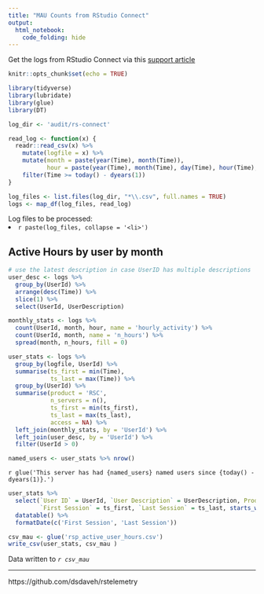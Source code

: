 ```yaml
---
title: "MAU Counts from RStudio Connect"
output: 
  html_notebook:
    code_folding: hide
---
```


Get the logs from RStudio Connect via this [support article](https://support.rstudio.com/hc/en-us/articles/360007435274-Counting-Named-Users-in-RStudio-Connect-and-RStudio-Server-Pro)

```r
knitr::opts_chunk$set(echo = TRUE)

library(tidyverse)
library(lubridate)
library(glue)
library(DT)

log_dir <- 'audit/rs-connect'
```

```r
read_log <- function(x) {
  readr::read_csv(x) %>% 
    mutate(logfile = x) %>% 
    mutate(month = paste(year(Time), month(Time)),
           hour = paste(year(Time), month(Time), day(Time), hour(Time), sep = '-')) %>% 
    filter(Time >= today() - dyears(1)) 
}

log_files <- list.files(log_dir, "*\\.csv", full.names = TRUE)
logs <- map_df(log_files, read_log) 
```


Log files to be processed: <li>
`r paste(log_files, collapse = '<li>')`
</li>

## Active Hours by user by month

```r
# use the latest description in case UserID has multiple descriptions
user_desc <- logs %>% 
  group_by(UserId) %>% 
  arrange(desc(Time)) %>% 
  slice(1) %>% 
  select(UserId, UserDescription)

monthly_stats <- logs %>% 
  count(UserId, month, hour, name = 'hourly_activity') %>% 
  count(UserId, month, name = 'n_hours') %>% 
  spread(month, n_hours, fill = 0) 

user_stats <- logs %>% 
  group_by(logfile, UserId) %>% 
  summarise(ts_first = min(Time),
            ts_last = max(Time)) %>% 
  group_by(UserId) %>% 
  summarise(product = 'RSC',
            n_servers = n(),
            ts_first = min(ts_first),
            ts_last = max(ts_last),
            access = NA) %>% 
  left_join(monthly_stats, by = 'UserId') %>% 
  left_join(user_desc, by = 'UserId') %>% 
  filter(UserId > 0)

named_users <- user_stats %>% nrow()
```

`r glue('This server has had {named_users} named users since {today() - dyears(1)}.')
`
```r
user_stats %>% 
  select(`User ID` = UserId, `User Description` = UserDescription, Product = product, `# of Servers` = n_servers, 
         `First Session` = ts_first, `Last Session` = ts_last, starts_with('20'))  %>% 
  datatable() %>% 
  formatDate(c('First Session', 'Last Session'))
```
```r
csv_mau <- glue('rsp_active_user_hours.csv')
write_csv(user_stats, csv_mau )
```

Data written to _*`r csv_mau`*_

---
https://github.com/dsdaveh/rstelemetry
